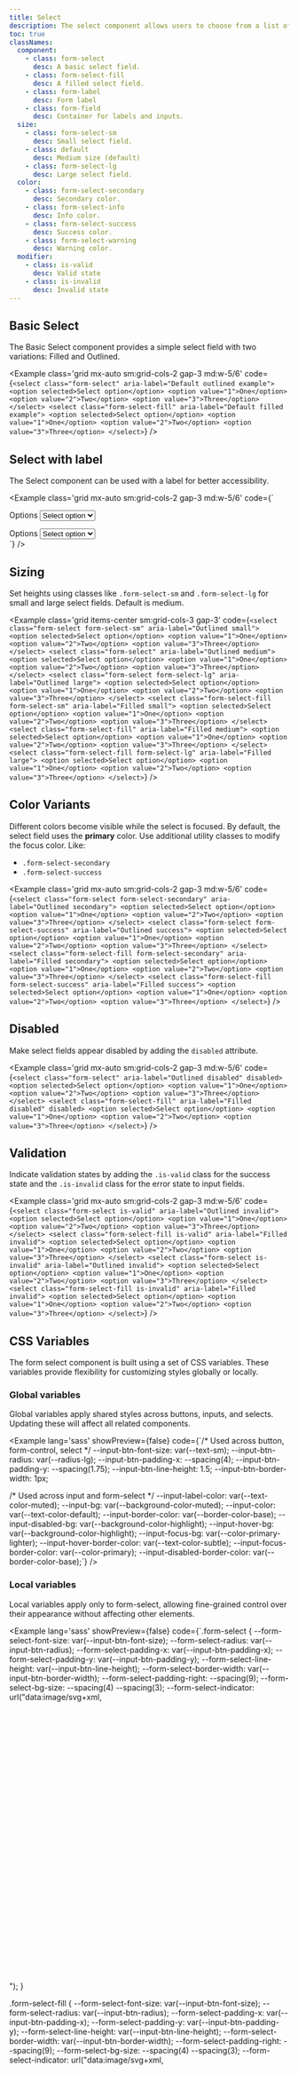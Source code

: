 ```yaml
---
title: Select
description: The select component allows users to choose from a list of options.
toc: true
classNames:
  component:
    - class: form-select
      desc: A basic select field.
    - class: form-select-fill
      desc: A filled select field.
    - class: form-label
      desc: Form label
    - class: form-field
      desc: Container for labels and inputs.
  size:
    - class: form-select-sm
      desc: Small select field.
    - class: default
      desc: Medium size (default)
    - class: form-select-lg
      desc: Large select field.
  color:
    - class: form-select-secondary
      desc: Secondary color.
    - class: form-select-info
      desc: Info color.
    - class: form-select-success
      desc: Success color.
    - class: form-select-warning
      desc: Warning color.
  modifier:
    - class: is-valid
      desc: Valid state
    - class: is-invalid
      desc: Invalid state
---
```


## Basic Select

The Basic Select component provides a simple select field with two variations: Filled and Outlined.

<Example class='grid mx-auto sm:grid-cols-2 gap-3 md:w-5/6' code={`<select class="form-select" aria-label="Default outlined example">
    <option selected>Select option</option>
    <option value="1">One</option>
    <option value="2">Two</option>
    <option value="3">Three</option>
  </select>
  <select class="form-select-fill" aria-label="Default filled example">
    <option selected>Select option</option>
    <option value="1">One</option>
    <option value="2">Two</option>
    <option value="3">Three</option>
  </select>`} />

## Select with label

The Select component can be used with a label for better accessibility.

<Example class='grid mx-auto sm:grid-cols-2 gap-3 md:w-5/6' code={`<div class="form-field">
    <label class="form-label">Options</label>
    <select class="form-select" aria-label="Outlined example with label">
      <option selected>Select option</option>
      <option value="1">One</option>
      <option value="2">Two</option>
      <option value="3">Three</option>
    </select>
  </div>
  <div class="form-field">
    <label class="form-label">Options</label>
    <select class="form-select-fill" aria-label="Filled example with label">
      <option selected>Select option</option>
      <option value="1">One</option>
      <option value="2">Two</option>
      <option value="3">Three</option>
    </select>
  </div>`} />

## Sizing

Set heights using classes like `.form-select-sm` and `.form-select-lg` for small and large select fields. Default is medium.

<Example class='grid items-center sm:grid-cols-3 gap-3' code={`<select class="form-select form-select-sm" aria-label="Outlined small">
    <option selected>Select option</option>
    <option value="1">One</option>
    <option value="2">Two</option>
    <option value="3">Three</option>
  </select>
  <select class="form-select" aria-label="Outlined medium">
    <option selected>Select option</option>
    <option value="1">One</option>
    <option value="2">Two</option>
    <option value="3">Three</option>
  </select>
  <select class="form-select form-select-lg" aria-label="Outlined large">
    <option selected>Select option</option>
    <option value="1">One</option>
    <option value="2">Two</option>
    <option value="3">Three</option>
  </select>
  <select class="form-select-fill form-select-sm" aria-label="Filled small">
    <option selected>Select option</option>
    <option value="1">One</option>
    <option value="2">Two</option>
    <option value="3">Three</option>
  </select>
  <select class="form-select-fill" aria-label="Filled medium">
    <option selected>Select option</option>
    <option value="1">One</option>
    <option value="2">Two</option>
    <option value="3">Three</option>
  </select>
  <select class="form-select-fill form-select-lg" aria-label="Filled large">
    <option selected>Select option</option>
    <option value="1">One</option>
    <option value="2">Two</option>
    <option value="3">Three</option>
  </select>`} />

## Color Variants

Different colors become visible while the select is focused. By default, the select field uses the **primary** color. Use additional utility classes to modify the focus color. Like:

- `.form-select-secondary`
- `.form-select-success`

<Example class='grid mx-auto sm:grid-cols-2 gap-3 md:w-5/6' code={`<select class="form-select form-select-secondary" aria-label="Outlined secondary">
    <option selected>Select option</option>
    <option value="1">One</option>
    <option value="2">Two</option>
    <option value="3">Three</option>
  </select>
  <select class="form-select form-select-success" aria-label="Outlined success">
    <option selected>Select option</option>
    <option value="1">One</option>
    <option value="2">Two</option>
    <option value="3">Three</option>
  </select>
  <select class="form-select-fill form-select-secondary" aria-label="Filled secondary">
    <option selected>Select option</option>
    <option value="1">One</option>
    <option value="2">Two</option>
    <option value="3">Three</option>
  </select>
  <select class="form-select-fill form-select-success" aria-label="Filled success">
    <option selected>Select option</option>
    <option value="1">One</option>
    <option value="2">Two</option>
    <option value="3">Three</option>
  </select>`} />

## Disabled

Make select fields appear disabled by adding the `disabled` attribute.

<Example class='grid mx-auto sm:grid-cols-2 gap-3 md:w-5/6' code={`<select class="form-select" aria-label="Outlined disabled" disabled>
    <option selected>Select option</option>
    <option value="1">One</option>
    <option value="2">Two</option>
    <option value="3">Three</option>
  </select>
  <select class="form-select-fill" aria-label="Filled disabled" disabled>
    <option selected>Select option</option>
    <option value="1">One</option>
    <option value="2">Two</option>
    <option value="3">Three</option>
  </select>`} />

## Validation

Indicate validation states by adding the `.is-valid` class for the success state and the `.is-invalid` class for the error state to input fields.

<Example class='grid mx-auto sm:grid-cols-2 gap-3 md:w-5/6' code={`<select class="form-select is-valid" aria-label="Outlined invalid">
    <option selected>Select option</option>
    <option value="1">One</option>
    <option value="2">Two</option>
    <option value="3">Three</option>
  </select>
  <select class="form-select-fill is-valid" aria-label="Filled invalid">
    <option selected>Select option</option>
    <option value="1">One</option>
    <option value="2">Two</option>
    <option value="3">Three</option>
  </select>
  <select class="form-select is-invalid" aria-label="Outlined invalid">
    <option selected>Select option</option>
    <option value="1">One</option>
    <option value="2">Two</option>
    <option value="3">Three</option>
  </select>
  <select class="form-select-fill is-invalid" aria-label="Filled invalid">
    <option selected>Select option</option>
    <option value="1">One</option>
    <option value="2">Two</option>
    <option value="3">Three</option>
  </select>`} />


## CSS Variables

The form select component is built using a set of CSS variables. These variables provide flexibility for customizing styles globally or locally.

### Global variables

Global variables apply shared styles across buttons, inputs, and selects. Updating these will affect all related components.

<Example lang='sass' showPreview={false}
  code={`/* Used across button, form-control, select */
  --input-btn-font-size: var(--text-sm);
  --input-btn-radius: var(--radius-lg);
  --input-btn-padding-x: --spacing(4);
  --input-btn-padding-y: --spacing(1.75);
  --input-btn-line-height: 1.5;
  --input-btn-border-width: 1px;

  /* Used across input and form-select */
  --input-label-color: var(--text-color-muted);
  --input-bg: var(--background-color-muted);
  --input-color: var(--text-color-default);
  --input-border-color: var(--border-color-base);
  --input-disabled-bg: var(--background-color-highlight);
  --input-hover-bg: var(--background-color-highlight);
  --input-focus-bg: var(--color-primary-lighter);
  --input-hover-border-color: var(--text-color-subtle);
  --input-focus-border-color: var(--color-primary);
  --input-disabled-border-color: var(--border-color-base);`}
/>

### Local variables

Local variables apply only to form-select, allowing fine-grained control over their appearance without affecting other elements.

<Example lang='sass' showPreview={false}
  code={`.form-select {
    --form-select-font-size: var(--input-btn-font-size);
    --form-select-radius: var(--input-btn-radius);
    --form-select-padding-x: var(--input-btn-padding-x);
    --form-select-padding-y: var(--input-btn-padding-y);
    --form-select-line-height: var(--input-btn-line-height);
    --form-select-border-width: var(--input-btn-border-width);
    --form-select-padding-right: --spacing(9);
    --form-select-bg-size: --spacing(4) --spacing(3);
    --form-select-indicator: url("data:image/svg+xml,<svg xmlns='http://www.w3.org/2000/svg' viewBox='0 0 16 16'><path fill='none' stroke='%231B2124' stroke-linecap='round' stroke-linejoin='round' stroke-width='2' d='m2 5 6 6 6-6'/></svg>");
  }

  .form-select-fill {
    --form-select-font-size: var(--input-btn-font-size);
    --form-select-radius: var(--input-btn-radius);
    --form-select-padding-x: var(--input-btn-padding-x);
    --form-select-padding-y: var(--input-btn-padding-y);
    --form-select-line-height: var(--input-btn-line-height);
    --form-select-border-width: var(--input-btn-border-width);
    --form-select-padding-right: --spacing(9);
    --form-select-bg-size: --spacing(4) --spacing(3);
    --form-select-indicator: url("data:image/svg+xml,<svg xmlns='http://www.w3.org/2000/svg' viewBox='0 0 16 16'><path fill='none' stroke='%231B2124' stroke-linecap='round' stroke-linejoin='round' stroke-width='2' d='m2 5 6 6 6-6'/></svg>");
    --input-border-color: transparent;
  }`}
/>